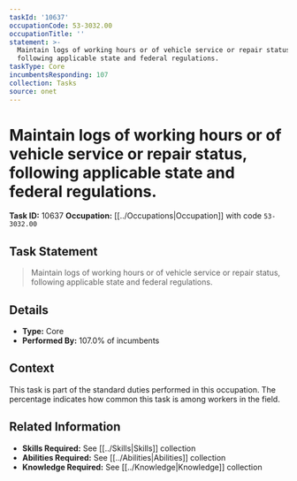 ```yaml
---
taskId: '10637'
occupationCode: 53-3032.00
occupationTitle: ''
statement: >-
  Maintain logs of working hours or of vehicle service or repair status,
  following applicable state and federal regulations.
taskType: Core
incumbentsResponding: 107
collection: Tasks
source: onet
---
```

# Maintain logs of working hours or of vehicle service or repair status, following applicable state and federal regulations.

**Task ID:** 10637
**Occupation:** [[../Occupations|Occupation]] with code `53-3032.00`

## Task Statement

> Maintain logs of working hours or of vehicle service or repair status, following applicable state and federal regulations.

## Details

- **Type:** Core
- **Performed By:** 107.0% of incumbents

## Context

This task is part of the standard duties performed in this occupation. The percentage indicates how common this task is among workers in the field.

## Related Information

- **Skills Required:** See [[../Skills|Skills]] collection
- **Abilities Required:** See [[../Abilities|Abilities]] collection
- **Knowledge Required:** See [[../Knowledge|Knowledge]] collection
